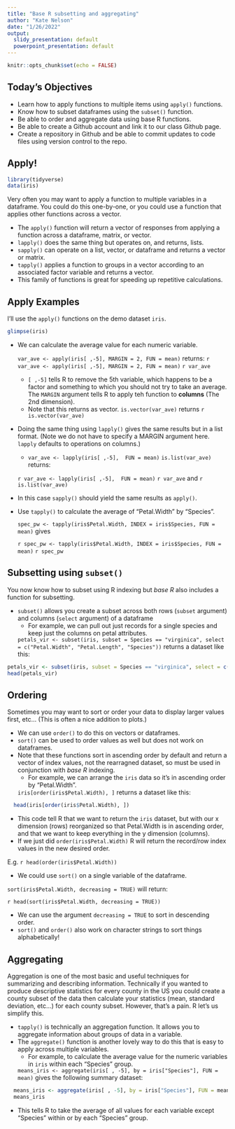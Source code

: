 ```yaml
---
title: "Base R subsetting and aggregating"
author: "Kate Nelson"
date: "1/26/2022"
output:
  slidy_presentation: default
  powerpoint_presentation: default
---
```


```r
knitr::opts_chunk$set(echo = FALSE)
```

## Today's Objectives

- Learn how to apply functions to multiple items using `apply()` functions. 
- Know how to subset dataframes using the `subset()` function.
- Be able to order and aggregate data using base R functions.
- Be able to create a Github account and link it to our class Github page.
- Create a repository in Github and be able to commit updates to code files using version control to the repo.

## Apply!

```r

library(tidyverse)
data(iris)

```

Very often you may want to apply a function to multiple variables in a dataframe. You could do this one-by-one, or you could use a function that applies other functions across a vector.

  - The `apply()` function will return a vector of responses from applying a function across a dataframe, matrix, or vector.
  - `lapply()` does the same thing but operates on, and returns, lists.
  - `sapply()` can operate on a list, vector, or dataframe and returns a vector or matrix.
  - `tapply()` applies a function to groups in a vector according to an associated factor variable and returns a vector.
- This family of functions is great for speeding up repetitive calculations.
  
## Apply Examples 

I'll use the `apply()` functions on the demo dataset `iris`.

```r

glimpse(iris)

```

- We can calculate the average value for each numeric variable. 

  `var_ave <- apply(iris[ ,-5], MARGIN = 2, FUN = mean)` returns:
  `r var_ave <- apply(iris[ ,-5], MARGIN = 2, FUN = mean)` 
  `r var_ave`
    - `[ ,-5]` tells R to remove the 5th variable, which happens to be a factor and something to which you should not try to take an average. The `MARGIN` argument tells R to apply teh function to **columns** (The 2nd dimension).
  - Note that this returns as vector. `is.vector(var_ave)` returns `r is.vector(var_ave)`
- Doing the same thing using `lapply()` gives the same results but in a list format. (Note we do not have to specify a MARGIN argument here. `lapply` defaults to operations on columns.)
  - `var_ave <- lapply(iris[ ,-5],  FUN = mean)` `is.list(var_ave)` returns:
  
  `r var_ave <- lapply(iris[ ,-5],  FUN = mean)` `r var_ave` and `r is.list(var_ave)`
  
- In this case `sapply()` should yield the same results as `apply()`. 
- Use `tapply()` to calculate the average of "Petal.Width" by "Species".

  `spec_pw <- tapply(iris$Petal.Width, INDEX = iris$Species, FUN = mean)` gives
  
  `r spec_pw <- tapply(iris$Petal.Width, INDEX = iris$Species, FUN = mean)` `r spec_pw`
  

## Subsetting using `subset()`

You now know how to subset using R indexing but *base R* also includes a function for subsetting.

- `subset()` allows you create a subset across both rows (`subset` argument) and columns (`select` argument) of a dataframe
  - For example, we can pull out just records for a single species and keep just the columns on petal attributes.
  
  `petals_vir <- subset(iris, subset = Species == "virginica", select = c("Petal.Width", "Petal.Length", "Species"))` returns a dataset like this:
  
```r

petals_vir <- subset(iris, subset = Species == "virginica", select = c("Petal.Width", "Petal.Length", "Species"))
head(petals_vir)

```
  
  
## Ordering

Sometimes you may want to sort or order your data to display larger values first, etc... (This is often a nice addition to plots.)

- We can use `order()` to do this on vectors or dataframes.
- `sort()` can be used to order values as well but does not work on dataframes.
- Note that these functions sort in ascending order by default and return a vector of index values, not the rearragned dataset, so must be used in conjunction with *base R* indexing.
  - For example, we can arrange the `iris` data so it's in ascending order by "Petal.Width".
  
  `iris[order(iris$Petal.Width), ]` returns a dataset like this:
  
```r

  head(iris[order(iris$Petal.Width), ])

```

  - This code tell R that we want to return the `iris` dataset, but with our x dimension (rows) reorganized so that Petal.Width is in ascending order, and that we want to keep everything in the y dimension (columns).
  - If we just did `order(iris$Petal.Width)` R will return the record/row index values in the new desired order. 
  
  E.g.  `r head(order(iris$Petal.Width))`
  
  - We could use `sort()` on a single variable of the dataframe.
  
  `sort(iris$Petal.Width, decreasing = TRUE)` will return:
  
  `r head(sort(iris$Petal.Width, decreasing = TRUE))`
  
  - We can use the argument `decreasing = TRUE` to sort in descending order.
- `sort()` and `order()` also work on character strings to sort things alphabetically!

## Aggregating

Aggregation is one of the most basic and useful techniques for summarizing and describing information. Technically if you wanted to produce descriptive statistics for every county in the US you could create a county subset of the data then calculate your statistics (mean, standard deviation, etc...) for each county subset. However, that's a pain. R let's us simplify this.

- `tapply()` is technically an aggregation function. It allows you to aggregate information about groups of data in a variable.
- The `aggregate()` function is another lovely way to do this that is easy to apply across multiple variables.
  - For example, to calculate the average value for the numeric variables in `iris` within each "Species" group.
  
  `means_iris <- aggregate(iris[ , -5], by = iris["Species"], FUN = mean)` gives the following summary dataset:

```r

  means_iris <- aggregate(iris[ , -5], by = iris["Species"], FUN = mean)
  means_iris

```


  - This tells R to take the average of all values for each variable except "Species" within or by each "Species" group.

  



  

